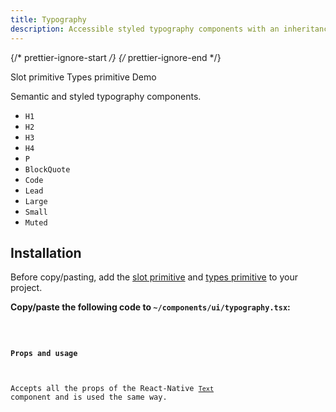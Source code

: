 ```yaml
---
title: Typography
description: Accessible styled typography components with an inheritance system.
---
```


{/* prettier-ignore-start */}
{/* prettier-ignore-end */}



<LinkButton href="/primitives/slot">
  Slot primitive
</LinkButton>
<LinkButton href="/primitives/types">
  Types primitive
</LinkButton>
<LinkButton target="_blank" href="https://rnr-showcase.vercel.app/typography">
  Demo
</LinkButton>

<br />

Semantic and styled typography components.

- `H1`
- `H2`
- `H3`
- `H4`
- `P`
- `BlockQuote`
- `Code`
- `Lead`
- `Large`
- `Small`
- `Muted`

## Installation

<Aside type="tip" title="Dependencies">
    Before copy/pasting, add the <a href="/primitives/slot" className='text-white font-bold'>slot primitive</a> and <a href="/primitives/types" className='text-white font-bold'>types primitive</a> to your project.
</Aside>

**Copy/paste the following code to `~/components/ui/typography.tsx`:**

<Code code={importedTypographyCode} lang="tsx" title="~/components/ui/typography.tsx" />

#### Props and usage

Accepts all the props of the React-Native [`Text`](https://reactnative.dev/docs/text#props) component and is used the same way.
